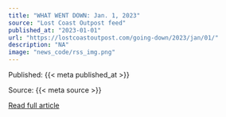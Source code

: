 ```yaml
---
title: "WHAT WENT DOWN: Jan. 1, 2023"
source: "Lost Coast Outpost feed"
published_at: "2023-01-01"
url: "https://lostcoastoutpost.com/going-down/2023/jan/01/"
description: "NA"
image: "news_code/rss_img.png"
---
```



  Published: {{< meta published_at >}}
  

  Source: {{< meta source >}}
  

  [Read full article]({{< meta url >}})
  

